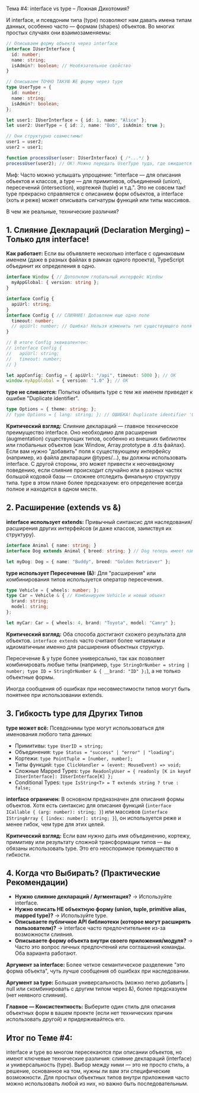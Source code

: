 Тема #4: interface vs type – Ложная Дихотомия?

И interface, и псевдоним типа (type) позволяют нам давать имена типам данных, особенно часто — формам (shapes) объектов. Во многих простых случаях они взаимозаменяемы:

```typescript
// Описываем форму объекта через interface
interface IUserInterface {
  id: number;
  name: string;
  isAdmin?: boolean; // Необязательное свойство
}

// Описываем ТОЧНО ТАКУЮ ЖЕ форму через type
type UserType = {
  id: number;
  name: string;
  isAdmin?: boolean;
};

let user1: IUserInterface = { id: 1, name: "Alice" };
let user2: UserType = { id: 2, name: "Bob", isAdmin: true };

// Они структурно совместимы!
user1 = user2;
user2 = user1;

function processUser(user: IUserInterface) { /*...*/ }
processUser(user2); // OK! Можно передать UserType туда, где ожидается IUserInterface
```

Миф: Часто можно услышать упрощение: "interface — для описания объектов и классов, а type — для примитивов, объединений (union), пересечений (intersection), кортежей (tuple) и т.д.". Это не совсем так! type прекрасно справляется с описанием форм объектов, а interface (хоть и реже) может описывать сигнатуры функций или типы массивов.

В чем же реальные, технические различия?

## 1. Слияние Деклараций (Declaration Merging) – Только для interface!

**Как работает:** Если вы объявляете несколько interface с одинаковым именем (даже в разных файлах в рамках одного проекта), TypeScript объединит их определения в одно.

```typescript
interface Window { // Дополняем глобальный интерфейс Window
  myAppGlobal: { version: string };
}

interface Config {
  apiUrl: string;
}
interface Config { // СЛИЯНИЕ! Добавляем еще одно поле
  timeout: number;
  // apiUrl: number; // Ошибка! Нельзя изменить тип существующего поля при слиянии
}

// В итоге Config эквивалентен:
// interface Config {
//   apiUrl: string;
//   timeout: number;
// }

let appConfig: Config = { apiUrl: "/api", timeout: 5000 }; // OK
window.myAppGlobal = { version: "1.0" }; // OK
```

**type не сливаются:** Попытка объявить type с тем же именем приведет к ошибке "Duplicate identifier".

```typescript
type Options = { theme: string; };
// type Options = { lang: string; }; // ОШИБКА! Duplicate identifier 'Options'.
```

**Критический взгляд:** Слияние деклараций — главное техническое преимущество interface. Оно необходимо для расширения (augmentation) существующих типов, особенно из внешних библиотек или глобальных объектов (как Window, Array.prototype в .d.ts файлах). Если вам нужно "добавить" поля к существующему интерфейсу (например, из файла декларации @types/...), вы должны использовать interface. С другой стороны, это может привести к неочевидному поведению, если слияние происходит случайно или в разных частях большой кодовой базы — сложнее отследить финальную структуру типа. type в этом плане более предсказуем: его определение всегда полное и находится в одном месте.

## 2. Расширение (extends vs &)

**interface использует extends:** Привычный синтаксис для наследования/расширения других интерфейсов (и даже классов, заимствуя их структуру).

```typescript
interface Animal { name: string; }
interface Dog extends Animal { breed: string; } // Dog теперь имеет name и breed

let myDog: Dog = { name: "Buddy", breed: "Golden Retriever" };
```

**type использует Пересечение (&):** Для "расширения" или комбинирования типов используется оператор пересечения.

```typescript
type Vehicle = { wheels: number; };
type Car = Vehicle & { // Комбинируем Vehicle и новый объект
  brand: string;
  model: string;
};

let myCar: Car = { wheels: 4, brand: "Toyota", model: "Camry" };
```

**Критический взгляд:** Оба способа достигают схожего результата для объектов. `interface extends` часто считают более читаемым и идиоматичным именно для расширения объектных структур.

Пересечение & у type более универсально, так как позволяет комбинировать любые типы (например, `type StringOrNumber = string | number; type ID = StringOrNumber & { __brand: "ID" };`), а не только объектные формы.

Иногда сообщения об ошибках при несовместимости типов могут быть понятнее при использовании extends.

## 3. Гибкость type для Других Типов

**type может всё:** Псевдонимы type могут использоваться для именования любого типа данных:

- Примитивы: `type UserID = string;`
- Объединения: `type Status = "success" | "error" | "loading";`
- Кортежи: `type PointTuple = [number, number];`
- Типы функций: `type ClickHandler = (event: MouseEvent) => void;`
- Сложные Mapped Types: `type ReadonlyUser = { readonly [K in keyof IUserInterface]: IUserInterface[K] };`
- Conditional Types: `type IsString<T> = T extends string ? true : false;`

**interface ограничен:** В основном предназначен для описания формы объектов. Хотя есть синтаксис для описания функций (`interface ICallable { (arg: number): string; }`) или массивов (`interface IStringArray { [index: number]: string; }`), он используется реже и менее гибок, чем type для этих целей.

**Критический взгляд:** Если вам нужно дать имя объединению, кортежу, примитиву или результату сложной трансформации типов — вы обязаны использовать type. Это его неоспоримое преимущество в гибкости.

## 4. Когда что Выбирать? (Практические Рекомендации)

- **Нужно слияние деклараций / Аугментация?** -> Используйте interface.
- **Нужно описать НЕ объектную форму (union, tuple, primitive alias, mapped type)?** -> Используйте type.
- **Описываете публичное API библиотеки (которое могут расширять пользователи)?** -> interface часто предпочтительнее из-за возможности слияния.
- **Описываете форму объекта внутри своего приложения/модуля?** -> Часто это вопрос личных предпочтений или соглашений команды. Оба варианта работают.

**Аргумент за interface:** Более четкое семантическое разделение "это форма объекта", чуть лучше сообщения об ошибках при наследовании.

**Аргумент за type:** Большая универсальность (можно легко добавить | null или скомбинировать с другим типом через &), более предсказуем (нет неявного слияния).

**Главное — Консистентность:** Выберите один стиль для описания объектных форм в вашем проекте (если нет технических причин использовать другой) и придерживайтесь его.

## Итог по Теме #4:

interface и type во многом пересекаются при описании объектов, но имеют ключевые технические различия: слияние деклараций (interface) и универсальность (type). Выбор между ними — это не просто стиль, а решение, основанное на том, нужны ли вам эти специфические возможности. Для простых объектных типов внутри приложения часто можно использовать любой из них, но важно быть последовательным.